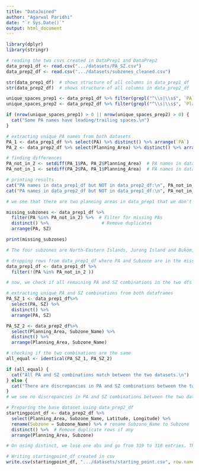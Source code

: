 ```yaml
---
title: "DataJoined"
author: "Agarwal Paridhi"
date: "`r Sys.Date()`"
output: html_document
---
```


```r
library(dplyr)
library(stringr)
```

```r
# reading the two csvs created in DataPrep1 and DataPrep2
data_prep1_df <- read.csv(".../datasets/PA_SZ.csv")
data_prep2_df <- read.csv(".../datasets/subzones_cleaned.csv")

str(data_prep1_df)  # shows structure of all columns in data_prep1_df
str(data_prep2_df)  # shows structure of all columns in data_prep2_df
```

```r
unique_spaces_prep1 <- data_prep1_df %>% filter(grepl("^\\s|\\s$", `PA`))
unique_spaces_prep2 <- data_prep2_df %>% filter(grepl("^\\s|\\s$", `Planning_Area`))

if (nrow(unique_spaces_prep1) > 0 || nrow(unique_spaces_prep2) > 0) {
  cat("Some PA names have leading/trailing spaces.\n")
}

# extracting unique PA names from both datasets
PA_1 <- data_prep1_df %>% select(PA) %>% distinct() %>% arrange(`PA`)
PA_2 <- data_prep2_df %>% select(Planning_Area) %>% distinct() %>% arrange(`Planning_Area`)

# finding differences
PA_not_in_2 <- setdiff(PA_1$PA, PA_2$Planning_Area)  # PA names in data_prep1_df but not in data_prep2_df
PA_not_in_1 <- setdiff(PA_2$PA, PA_1$Planning_Area)  # PA names in data_prep2_df but not in data_prep1_df

# printing results
cat("PA names in data_prep1_df but NOT in data_prep2_df:\n", PA_not_in_2, "\n")
cat("PA names in data_prep2_df but NOT in data_prep1_df:\n", PA_not_in_1, "\n")
```


```r
# we see that there are two planning areas in data_prep1 that we don't have the representative latitude/longtude for in the database extracted from ts file online. Let's extract the subzones for these two PAs (North-Eastern Islands and Western Islands)

missing_subzones <- data_prep1_df %>% 
  filter(PA %in% PA_not_in_2) %>%  # Filter for missing PAs
  distinct() %>%                    # Remove duplicates
  arrange(PA, SZ)     

print(missing_subzones)

# The four subzones are North-Eastern Islands, Jurong Island and Bukom, Semakau and Sudong. Since it is just four values and we can't get their representative coordinates online, we will drop them from data_prep1_df. The aim of this was to check if the PA and SZ names from teh two sources match. Now that they do, we can drop the fpur values and create first final dataset with planning area names, subzone names and their representative latitudes and longitudes with start points.

```

```r
# dropping rows from data_prep1_df where PA and Subzone are in the missing subzones list
data_prep1_df <- data_prep1_df %>%
  filter(!(PA %in% PA_not_in_2 ))

```

```r
# now, we check if all remaining PA and SZ combinations in the two dfs are the same

# extracting unique PA and SZ combinations from both dataframes
PA_SZ_1 <- data_prep1_df%>%
  select(PA, SZ) %>%
  distinct() %>%
  arrange(PA, SZ)

PA_SZ_2 <- data_prep2_df%>%
  select(Planning_Area, Subzone_Name) %>%
  distinct() %>%
  arrange(Planning_Area, Subzone_Name)

# checking if the two combinations are the same
all_equal <- identical(PA_SZ_1, PA_SZ_2)

if (all_equal) {
  cat("All PA and SZ combinations match between the two datasets.\n")
} else {
  cat("There are discrepancies in PA and SZ combinations between the two datasets.\n")
}
# we see no discrepancies in PA and SZ combinations between the two datasets. Finally, we can use data_prep2_df with planning area, subzone_name and representative latitude, longtitude as our base dataset for starting point values.
```

```r
# Preparing the base dataset using data_prep2_df
startingpoint_df <- data_prep2_df %>%
  select(Planning_Area, Subzone_Name, Latitude, Longitude) %>%
  rename(Subzone = Subzone_Name) %>% # rename Subzone_Name to Subzone
  distinct() %>%  # Remove duplicate rows if any
  arrange(Planning_Area, Subzone)

# On using distinct, we lose one obs and go from 319 to 318 entries. This happens because of observations 143 and 144 for Kallang, subzone: Tanjong Rhu which are duplicates.

# Writing startingpoint_df created in csv
write.csv(startingpoint_df, ".../datasets/starting_point.csv", row.names = FALSE)
```

